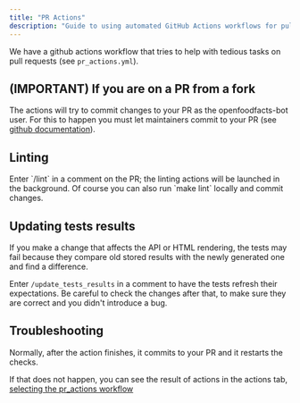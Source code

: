```yaml
---
title: "PR Actions"
description: "Guide to using automated GitHub Actions workflows for pull requests including linting, test updates, and troubleshooting for Open Food Facts development."
---
```



We have a github actions workflow that tries to help with tedious tasks on pull requests (see `pr_actions.yml`).

## (IMPORTANT) If you are on a PR from a fork

The actions will try to commit changes to your PR as the openfoodfacts-bot user. For this to happen you must let maintainers commit to your PR (see [github documentation](https://docs.github.com/en/pull-requests/collaborating-with-pull-requests/working-with-forks/allowing-changes-to-a-pull-request-branch-created-from-a-fork)).

## Linting

<Steps>
<Step title="Trigger Linting">
Enter `/lint` in a comment on the PR; the linting actions will be launched in the background.
</Step>
<Step title="Local Linting">
Of course you can also run `make lint` locally and commit changes.
</Step>
</Steps>

## Updating tests results

<Steps>
<Step title="Trigger Test Update">
If you make a change that affects the API or HTML rendering, the tests may fail because they compare old stored results with the newly generated one and find a difference.

Enter `/update_tests_results` in a comment to have the tests refresh their expectations.
</Step>
<Step title="Verify Changes">
Be careful to check the changes after that, to make sure they are correct and you didn't introduce a bug.
</Step>
</Steps>

## Troubleshooting

Normally, after the action finishes, it commits to your PR and it restarts the checks.

If that does not happen, you can see the result of actions in the actions tab, [selecting the pr_actions workflow](https://github.com/openfoodfacts/openfoodfacts-server/actions/workflows/pr_actions.yml)
